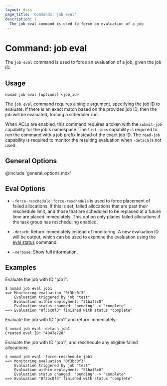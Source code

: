 ```yaml
---
layout: docs
page_title: 'Commands: job eval'
description: |
  The job eval command is used to force an evaluation of a job
---
```


# Command: job eval

The `job eval` command is used to force an evaluation of a job, given the job
ID.

## Usage

```plaintext
nomad job eval [options] <job_id>
```

The `job eval` command requires a single argument, specifying the job ID to
evaluate. If there is an exact match based on the provided job ID, then the job
will be evaluated, forcing a scheduler run.

When ACLs are enabled, this command requires a token with the `submit-job`
capability for the job's namespace. The `list-jobs` capability is required to
run the command with a job prefix instead of the exact job ID. The `read-job`
capability is required to monitor the resulting evaluation when `-detach` is
not used.

## General Options

@include 'general_options.mdx'

## Eval Options

- `-force-reschedule`: `force-reschedule` is used to force placement of failed
  allocations. If this is set, failed allocations that are past their reschedule
  limit, and those that are scheduled to be replaced at a future time are placed
  immediately. This option only places failed allocations if the task group has
  rescheduling enabled.

- `-detach`: Return immediately instead of monitoring. A new evaluation ID
  will be output, which can be used to examine the evaluation using the
  [eval status] command.

- `-verbose`: Show full information.

## Examples

Evaluate the job with ID "job1":

```shell-session
$ nomad job eval job1
==> Monitoring evaluation "0f3bc0f3"
    Evaluation triggered by job "test"
    Evaluation within deployment: "51baf5c8"
    Evaluation status changed: "pending" -> "complete"
==> Evaluation "0f3bc0f3" finished with status "complete"
```

Evaluate the job with ID "job1" and return immediately:

```shell-session
$ nomad job eval -detach job1
Created eval ID: "4947e728"
```

Evaluate the job with ID "job1", and reschedule any eligible failed allocations:

```shell-session
$ nomad job eval -force-reschedule job1
==> Monitoring evaluation "0f3bc0f3"
    Evaluation triggered by job "test"
    Evaluation within deployment: "51baf5c8"
    Evaluation status changed: "pending" -> "complete"
==> Evaluation "0f3bc0f3" finished with status "complete"
```

[eval status]: /nomad/docs/commands/eval/status
